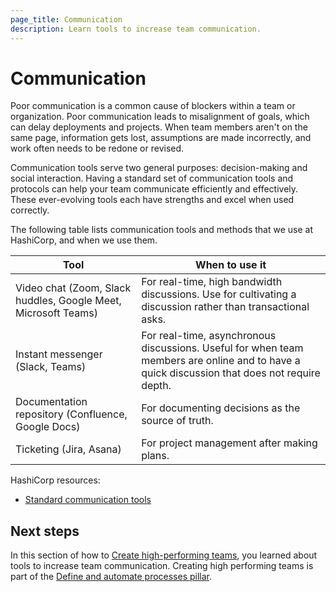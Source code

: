 ```yaml
---
page_title: Communication
description: Learn tools to increase team communication.
---
```


# Communication

Poor communication is a common cause of blockers within a team or organization. Poor communication leads to misalignment of goals, which can delay deployments and projects. When team members aren't on the same page, information gets lost, assumptions are made incorrectly, and work often needs to be redone or revised.

Communication tools serve two general purposes: decision-making and social interaction. Having a standard set of communication tools and protocols can help your team communicate efficiently and effectively. These ever-evolving tools each have strengths and excel when used correctly.

The following table lists communication tools and methods that we use at HashiCorp, and when we use them.

| Tool    | When to use it |
| -------- | ------- |
| Video chat (Zoom, Slack huddles, Google Meet, Microsoft Teams)  | For real-time, high bandwidth discussions. Use for cultivating a discussion rather than transactional asks.    |
| Instant messenger (Slack, Teams) | For real-time, asynchronous discussions. Useful for when team members are online and to have a quick discussion that does not require depth.    |
| Documentation repository (Confluence, Google Docs)    | For documenting decisions as the source of truth.    |
| Ticketing (Jira, Asana)    | For project management after making plans.    |

HashiCorp resources:
- [Standard communication tools](https://works.hashicorp.com/articles/standard-communication-tools)

## Next steps

In this section of how to [Create high-performing teams](/well-architected-framework/define-and-automate-processes/create-high-performing-teams), you learned about tools to increase team communication. Creating high performing teams is part of the [Define and automate processes pillar](/well-architected-framework/define-and-automate-processes).

